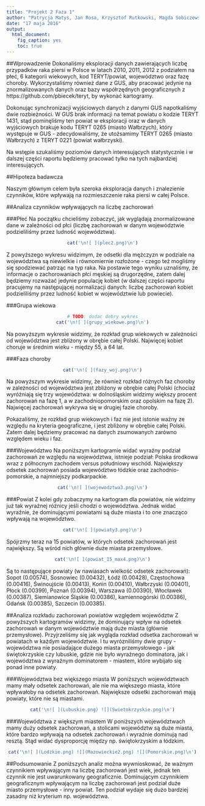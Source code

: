 ---
title: "Projekt 2 Faza 1"
author: "Patrycja Matys, Jan Rosa, Krzysztof Rutkowski, Magda Sobiczewska"
date: "17 maja 2016"
output: 
  html_document:
    fig_caption: yes
    toc: true
---

##Wprowadzenie
Dokonaliśmy eksploracji danych zawierających liczbę przypadków raka piersi w Polsce w latach 2010, 2011, 2012 z podziałem na płeć, 6 kategorii wiekowych, kod TERYT/powiat, województwo oraz fazę choroby. Wykorzystaliśmy również dane z GUS, aby pracować jedynie na znormalizowanych danych oraz bazy współrzędnych geograficznych z https://github.com/pbiecek/teryt, by wykonać kartogramy.

Dokonując synchronizacji wyjściowych danych z danymi GUS napotkaliśmy dwie rozbieżności. W GUS brak informacji na temat powiatu o kodzie TERYT 1431, stąd pominęliśmy ten powiat w eksploracji oraz w danych wyjściowych brakuje kodu TERYT 0265 (miasto Wałbrzych), który występuje w GUS - zdecydowaliśmy, że  utożsamimy TERYT 0265 (miasto Wałbrzych) z TERYT 0221 (powiat wałbrzyski).

Na wstępie szukaliśmy poziomów danych interesujących statystycznie i w dalszej części raportu będziemy pracować tylko na tych najbardziej interesujących.

##Hipoteza badawcza

Naszym głównym celem była szeroka eksploracja danych i znalezienie czynników, które wpływają na rozmieszczenie
raka piersi w całej Polsce.

##Analiza czynników wpływających na liczbę zachorowań

###Płeć
Na początku chcieliśmy zobaczyć, jak wyglądają znormalizowane dane w zależności od płci (liczbę zachorowań w danym województwie podzieliliśmy przez ludność województwa).

<center>
```{r myfile-0-plot, echo = F, results = 'asis'}
cat('\n![ ](plec2.png)\n')
``` 
</center>

Z powyższego wykresu widzimym, że odsetki dla mężczyzn w podziale na województwa są niewielkie i równomiernie rozłożone - czego też mogliśmy się spodziewać patrząc na typ raka. Na postawie tego wyniku uznaliśmy, że informacje o zachorowaniach płci męskiej są drugorzędne, zatem dalej będziemy rozważać jedynie populację kobiet (w dalszej części raportu pracujemy na następującej normalizacji danych: liczbę zachorowań kobiet podzieliliśmy przez ludność kobiet w województwie lub powiecie).

###Grupa wiekowa 
<center>
```{r myfile-6-plot, echo = F, results = 'asis'}
# TODO: dodac dobry wykres
cat('\n![ ](grupy_wiekowe.png)\n')
``` 
</center>

Na powyższym wykresie widzimy, że rozkład grup wiekowych w zależności od województwa jest zbliżony w obrębie całej Polski. Najwięcej kobiet choruje w średnim wieku - między 55, a 64 lat.

###Faza choroby 
<center>
```{r myfile-7-plot, echo = F, results = 'asis'}
cat('\n![ ](fazy_woj.png)\n')
``` 
</center>

Na powyższym wykresie widzimy, że również rozkład różnych faz choroby w zależności od województwa jest zbliżony w obrębie całej Polski (chociaż wyróżniają się trzy województwa: w dolnośląskim widzimy większy procent zachorowań na fazę 1, a w zachodniopomorskim oraz opolskim na fazę 2). Najwięcej zachorowań wykrywa się w drugiej fazie choroby. 

Pokazaliśmy, że rozkład grup wiekowych i faz nie jest istonie ważny ze względu na kryteria geograficzne, i jest zbliżony w obrębie całej Polski. Zatem dalej będziemy pracować na danych zsumowanych zarówno względem wieku i faz. 

###Województwo
Na poniższym kartogramie widać wyraźny podział zachorowań ze względu na województwa, istnieje podział: Polska środkowa wraz z północnym zachodem versus południowy wschód. Największy odsetek zachorowań posiada województwo łódzkie oraz zachodnio-pomorskie, a najmniejszy podkarpackie.

<center>
```{r myfile-1-plot, echo = F, results = 'asis'}
cat('\n![ ](wojewodztwa3.png)\n')
``` 
</center>

###Powiat
Z kolei gdy zobaczymy na kartogram dla powiatów, nie widzimy już tak wyraźnej różnicy jeśli chodzi o województwa. Jednak widać wyraźnie, że dominującymi powiatami są duże miasta i to one znacząco wpływają na województwo.

<center>
```{r myfile-2-plot, echo = F, results = 'asis'}
cat('\n![ ](powiaty3.png)\n')
``` 
</center>

Spójrzmy teraz na 15 powiatów, w których odsetek zachorowań jest największy. Są wśród nich głównie duże miasta przemysłowe.
<center>
```{r myfile-3-plot, echo = F, results = 'asis'}
cat('\n![ ](powiat_15_max4.png)\n')
``` 
</center>

Są to następujące powiaty (w nawiasach wielkość odsetek zachorowań): Sopot (0.00574), Sosnowiec (0.00432), Łódź (0.00428), Częstochowa (0.00416), Świnoujście (0.00413), Konin (0.00410), Wałbrzyski (0.00401), Płock (0.00399), Poznań (0.00394),  Warszawa (0.00390), Włocławek (0.00387), Siemianowice Śląskie (0.00386), kamiennogórski (0.00386), Gdańsk (0.00385), Szczecin (0.00385).

##Analiza rozkładu zachorowań powiatów względem województw
Z powyższych kartogramów widzimy, że dominujący wpływ na odsetek zachorowań w danym województwie mają duże miasta (głównie przemysłowe). Przyjrzeliśmy się jak wygląda rozkład odsetka zachorowań w powiatach w każdym województwie. I tu wyrózniliśmy dwie grupy - województwa nie posiadające dużego miasta przemysłowego - jak świętokrzyskie czy lubuskie, gdzie nie było wyraźnego dominatora, jak i województwa z wyraźnym dominatorem - miastem, które wybijało się ponad inne powiaty.

###Województwa bez większego miasta
W poniższych województwach mamy mały odsetek zachorowań, ale nie ma większego miasta, które wpływałoby 
na odsetek zachorowań. Największe odsetki zachorowań mają powiaty, które nie są miastami.
<center>
```{r myfile-4-plot, echo = F, results = 'asis'}
cat('\n![ ](Lubuskie.png) ![](Swietokrzyskie.png)\n')
``` 
</center>
###Województwa z większym miastem
W poniższych województwach mamy duży odsetek zachorowań, a stolicami województw są duże miasta, które bardzo wpływają na odsetek zachorowań i wyraźnie dominują nad resztą. Stąd widać dysproporcję między np. świętokrzyskim a łódzkim.

<center>
```{r myfile-8-plot, echo = F, results = 'asis'}
cat('\n![ ](Lodzkie.png) ![](Mazowieckie2.png) ![](Pomorskie.png)\n')
``` 
</center>

##Podsumowanie
Z poniższych analiz można wywnioskować, że ważnym czynnikiem wpływającym na liczbę zachorowań jest wiek, jednak ten czynnik nie jest uwarunkowany geograficznie. Dominującym czynnikiem geograficznym wpływającym na liczbę zachorowań jest podział duże miasto przemysłowe - inny powiat. Ten podział wydaje się dużo bardziej zasadny niż kryterium np. województwa.
